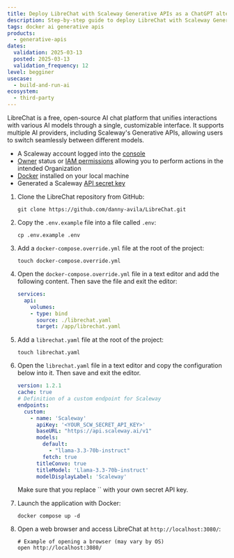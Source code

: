 ```yaml
---
title: Deploy LibreChat with Scaleway Generative APIs as a ChatGPT alternative
description: Step-by-step guide to deploy LibreChat with Scaleway Generative APIs locally.
tags: docker ai generative apis
products:
  - generative-apis
dates:
  validation: 2025-03-13
  posted: 2025-03-13
  validation_frequency: 12
level: begginer
usecase:
  - build-and-run-ai
ecosystem:
  - third-party
---
```



LibreChat is a free, open-source AI chat platform that unifies interactions with various AI models through a single, customizable interface. It supports multiple AI providers, including Scaleway's Generative APIs, allowing users to switch seamlessly between different models.

<Requirements />

- A Scaleway account logged into the [console](https://console.scaleway.com)
- [Owner](/iam/concepts/#owner) status or [IAM permissions](/iam/concepts/#permission) allowing you to perform actions in the intended Organization
- [Docker](https://docs.docker.com/engine/install/) installed on your local machine
- Generated a Scaleway [API secret key](/iam/how-to/create-api-keys/)


1. Clone the LibreChat repository from GitHub:
    ```
    git clone https://github.com/danny-avila/LibreChat.git
    ```

2. Copy the `.env.example` file into a file called `.env`:
    ```
    cp .env.example .env
    ```

3. Add a `docker-compose.override.yml` file at the root of the project:
    ```
    touch docker-compose.override.yml
    ```

4. Open the `docker-compose.override.yml` file in a text editor and add the following content. Then save the file and exit the editor:
    ```yaml
    services:
      api:
        volumes:
        - type: bind
          source: ./librechat.yaml
          target: /app/librechat.yaml
    ```

5. Add a `librechat.yaml` file at the root of the project:
    ```
    touch librechat.yaml
    ```

6. Open the `librechat.yaml` file in a text editor and copy the configuration below into it. Then save and exit the editor.
    ```yaml
    version: 1.2.1
    cache: true
    # Definition of a custom endpoint for Scaleway
    endpoints:
      custom:
        - name: 'Scaleway'
          apiKey: '<YOUR_SCW_SECRET_API_KEY>'
          baseURL: "https://api.scaleway.ai/v1"
          models:
            default:
              - "llama-3.3-70b-instruct"
            fetch: true
          titleConvo: true
          titleModel: 'Llama-3.3-70b-instruct'
          modelDisplayLabel: 'Scaleway'
    ```
    <Message type="important">
      Make sure that you replace `<YOUR_SCW_SECRET_API_KEY>` with your own secret API key.
    </Message>

7. Launch the application with Docker:
    ```
    docker compose up -d
    ```

8. Open a web browser and access LibreChat at `http://localhost:3080/`:
    ```
    # Example of opening a browser (may vary by OS)
    open http://localhost:3080/
    ```